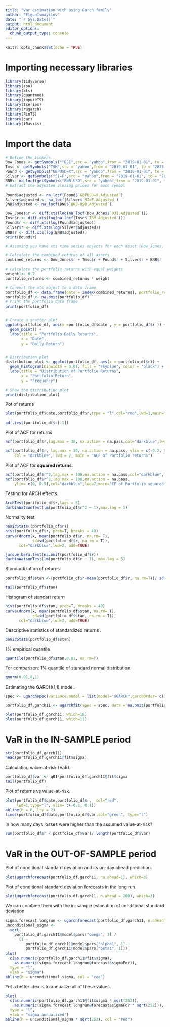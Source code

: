 ```yaml
---
title: "Var estimation with using Garch family"
author: "ElgunIsmayilov"
date: "`r Sys.Date()`"
output: html_document
editor_options: 
  chunk_output_type: console
---
```


```r
knitr::opts_chunk$set(echo = TRUE)
```
# Importing necessary libraries
```r
library(tidyverse)
library(zoo)
library(xts)
library(quantmod)
library(imputeTS)
library(tseries)
library(rugarch)
library(FinTS)
library(car)
library(fBasics)
```

# Import the data

```r
# Define the tickers
Dow_Jones <- getSymbols("^DJI",src = "yahoo",from = "2019-01-01", to = "2023-01-01",auto.assign = FALSE)
Tmsc <- getSymbols("TSM",src = "yahoo",from = "2019-01-01", to = "2023-01-01",auto.assign = FALSE)
Pound <- getSymbols("GBPUSD=X",src = "yahoo",from = "2019-01-01", to = "2023-01-01",auto.assign = FALSE)
Silver <- getSymbols("SI=F",src = "yahoo",from = "2019-01-01", to = "2023-01-01",auto.assign = FALSE)
BNB<- na_locf(getSymbols("BNB-USD",src = "yahoo",from = "2019-01-01", to = "2023-01-01",auto.assign = FALSE))
# Extract the adjusted closing prices for each symbol

Pound$adjusted <- na_locf(Pound$`GBPUSD=X.Adjusted`)
Silver$adjusted <- na_locf(Silver$`SI=F.Adjusted`)
BNB$adjusted <- na_locf(BNB$`BNB-USD.Adjusted`)

```

```r
Dow_Jones$r <- diff.xts(log(na_locf(Dow_Jones$`DJI.Adjusted`)))
Tmsc$r <- diff.xts(log(na_locf(Tmsc$`TSM.Adjusted`)))
Pound$r <- diff.xts(log(Pound$adjusted))
Silver$r <- diff.xts(log(Silver$adjusted))
BNB$r <- diff.xts(log(BNB$adjusted))
print(Pound$r)
```





```r

# Assuming you have xts time series objects for each asset (Dow_Jones, Tmsc, Pound, Silver, BNB)

# Calculate the combined returns of all assets
combined_returns <- Dow_Jones$r + Tmsc$r + Pound$r + Silver$r + BNB$r

# Calculate the portfolio returns with equal weights
weight <- 0.2
portfolio_returns <- combined_returns * weight

# Convert the xts object to a data frame
portfolio_df <- data.frame(date = index(combined_returns), portfolio_returns = coredata(portfolio_returns))
portfolio_df <- na.omit(portfolio_df)
# Print the portfolio data frame
print(portfolio_df)



```








```r



# Create a scatter plot
ggplot(portfolio_df, aes(x =portfolio_df$date , y = portfolio_df$r )) +
  geom_point() +
  labs(title = "Portfolio Daily Returns",
       x = "Date",
       y = "Daily Return")



```

```r
# Distribution plot
distribution_plot <- ggplot(portfolio_df, aes(x = portfolio_df$r)) +
  geom_histogram(binwidth = 0.01, fill = "skyblue", color = "black") +
  labs(title = "Distribution of Portfolio Returns",
       x = "Portfolio Return",
       y = "Frequency")

# Show the distribution plot
print(distribution_plot)


```
Pot of returns
```r
plot(portfolio_df$date,portfolio_df$r,type = "l",col="red",lwd=1,main="Return of Portfolio")
```

```r

adf.test(portfolio_df$r[-1])
```


Plot of ACF for returns 
```r
acf(portfolio_df$r,lag.max = 36, na.action = na.pass,col="darkblue",lwd=7,main="ACF of Portfolio returns")

acf(portfolio_df$r, lag.max = 36, na.action = na.pass, ylim = c(-0.2, 0.2),
    col = "darkblue", lwd = 7, main = "ACF of Portfolio returns")
```
Plot of ACF for **squared returns**.
```r
acf(portfolio_df$r^2,lag.max = 100,na.action = na.pass,col="darkblue",lwd=7,main="ACF of Portfolio squared returns")
acf(portfolio_df$r^2,lag.max = 100,na.action = na.pass,
    ylim= c(0, 0.5),col="darkblue",lwd=7,main="CF of Portfolio squared returns")

```
Testing for ARCH effects.
```r
ArchTest(portfolio_df$r,lags = 5)
durbinWatsonTest(lm(portfolio_df$r^2 ~ 1),max.lag = 5)


```

Normality test
```r
basicStats((portfolio_df$r))
hist(portfolio_df$r, prob=T, breaks = 40)
curve(dnorm(x, mean(portfolio_df$r, na.rm= T),
            sd=sd(portfolio_df$r, na.rm = T)),
      col="darkblue",lwd=2, add=TRUE)

jarque.bera.test(na.omit(portfolio_df$r))
durbinWatsonTest(lm(portfolio_df$r ~ 1), max.lag = 5)


```

Standardization of returns.

```r
portfolio_df$stan <-(portfolio_df$r-mean(portfolio_df$r, na.rm=T))/ sd(portfolio_df$r, na.rm = T)

tail(portfolio_df$stan)

```
Histogram of standart return
```r
hist(portfolio_df$stan, prob=T, breaks = 40)
curve(dnorm(x, mean(portfolio_df$stan, na.rm= T),
            sd=sd(portfolio_df$stan, na.rm = T)),
      col="darkblue",lwd=2, add=TRUE)

```
Descriptive statistics of standardized returns .
```r
basicStats(portfolio_df$stan)

```
1% empirical quantile

```r
quantile(portfolio_df$stan,0.01, na.rm=T)

```
For comparison: 1% quantile of standard normal distribution
```r
qnorm(0.01,0,1)

```
Estimating the GARCH(1,1) model.

```r
spec <- ugarchspec(variance.model = list(model="sGARCH",garchOrder= c(1,1)),mean.model = list(armaOrder = c(0,0), include.mean= T),distribution.model = "norm")

portfolio_df.garch11 <- ugarchfit(spec = spec, data = na.omit(portfolio_df$r))

```

```r
plot(portfolio_df.garch11, which=10)
plot(portfolio_df.garch11, which=11)
```
# VaR in the IN-SAMPLE period
```r
str(portfolio_df.garch11)
head(portfolio_df.garch11@fit$sigma)

```
Calculating value-at-risk (VaR).
```r
portfolio_df$var <- q01*portfolio_df.garch11@fit$sigma
tail(portfolio_df)

```
Plot of returns vs value-at-risk.

```r
plot(portfolio_df$date,portfolio_df$r,  col="red", 
     lwd=1,type="l", ylim= c(-0.1, 0.1))
abline(h = 0, lty = 2)
lines(portfolio_df$date,portfolio_df$var,col="green", type="l")

```

In how many days losses were higher than the assumed value-at-risk?

```r
sum(portfolio_df$r < portfolio_df$var)/ length(portfolio_df$var)

```

# VaR in the OUT-OF-SAMPLE period
Plot of conditional standard deviation and its on-day ahead prediction.
```r
plot(ugarchforecast(portfolio_df.garch11, na.ahead=1), which=3)

```
Plot of conditional standard deviation forecasts in the long run.
```r
plot(ugarchforecast(portfolio_df.garch11, n.ahead = 200), which=3)

```

We can combine them with the in-sample estimation of conditional standard deviation

```r
sigma.forecast.longrun <- ugarchforecast(portfolio_df.garch11, n.ahead = 500)
unconditional_sigma <- 
  sqrt(
    portfolio_df.garch11@model$pars["omega", 1] / 
      (1 - 
         portfolio_df.garch11@model$pars["alpha1", 1] -
         portfolio_df.garch11@model$pars["beta1", 1]))
plot(
  c(as.numeric(portfolio_df.garch11@fit$sigma),
    as.numeric(sigma.forecast.longrun@forecast$sigmaFor)),
  type = "l",
  ylab = "sigma")
abline(h = unconditional_sigma, col = "red")

```

Yet a better idea is to annualize all of these values. 
```r
plot(
  c(as.numeric(portfolio_df.garch11@fit$sigma * sqrt(252)),
    as.numeric(sigma.forecast.longrun@forecast$sigmaFor * sqrt(252))),
  type = "l",
  ylab = "sigma annualized")
abline(h = unconditional_sigma * sqrt(252), col = "red")
```

